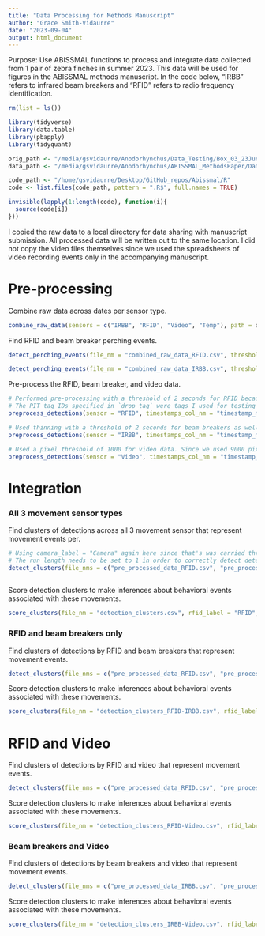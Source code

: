 ```yaml
---
title: "Data Processing for Methods Manuscript"
author: "Grace Smith-Vidaurre"
date: "2023-09-04"
output: html_document
---
```


Purpose: Use ABISSMAL functions to process and integrate data collected from 1 pair of zebra finches in summer 2023. This data will be used for figures in the ABISSMAL methods manuscript. In the code below, "IRBB" refers to infrared beam breakers and "RFID" refers to radio frequency identification.

```r

rm(list = ls())

library(tidyverse)
library(data.table)
library(pbapply)
library(tidyquant)

orig_path <- "/media/gsvidaurre/Anodorhynchus/Data_Testing/Box_03_23Jun2023"
data_path <- "/media/gsvidaurre/Anodorhynchus/ABISSMAL_MethodsPaper/Data_Sharing"

code_path <- "/home/gsvidaurre/Desktop/GitHub_repos/Abissmal/R"
code <- list.files(code_path, pattern = ".R$", full.names = TRUE)

invisible(lapply(1:length(code), function(i){
  source(code[i])
}))

```

I copied the raw data to a local directory for data sharing with manuscript submission. All processed data will be written out to the same location. I did not copy the video files themselves since we used the spreadsheets of video recording events only in the accompanying manuscript.

# Pre-processing

Combine raw data across dates per sensor type.
```r

combine_raw_data(sensors = c("IRBB", "RFID", "Video", "Temp"), path = data_path, data_dir = "Data", out_dir = "raw_combined", tz = "America/New York", POSIXct_format = "%Y-%m-%d %H:%M:%OS")

```

Find RFID and beam breaker perching events.
```r

detect_perching_events(file_nm = "combined_raw_data_RFID.csv", threshold = 2, run_length = 2, sensor_id_col_nm = "sensor_id", timestamps_col_nm = "timestamp_ms", PIT_tag_col_nm = "PIT_tag_ID", rfid_label = "RFID", outer_irbb_label = NULL, inner_irbb_label = NULL, general_metadata_cols = c("chamber_id", "sensor_id"), path = data_path, data_dir = "raw_combined", out_dir = "processed", out_file_prefix = "perching_events", tz = "America/New York", POSIXct_format = "%Y-%m-%d %H:%M:%OS")

detect_perching_events(file_nm = "combined_raw_data_IRBB.csv", threshold = 2, run_length = 2, sensor_id_col_nm = "sensor_id", timestamps_col_nm = "timestamp_ms", PIT_tag_col_nm = NULL, rfid_label = NULL, outer_irbb_label = "Outer Beam Breaker", inner_irbb_label = "Inner Beam Breaker", general_metadata_cols = c("chamber_id", "sensor_id"), path = data_path, data_dir = "raw_combined", out_dir = "processed", out_file_prefix = "perching_events", tz = "America/New York", POSIXct_format = "%Y-%m-%d %H:%M:%OS")

```

Pre-process the RFID, beam breaker, and video data.
```r

# Performed pre-processing with a threshold of 2 seconds for RFID because I removed the timestamp difference rounding
# The PIT tag IDs specified in `drop_tag` were tags I used for testing the RFID antenna and were not used to mark birds
preprocess_detections(sensor = "RFID", timestamps_col_nm = "timestamp_ms", group_col_nm = "PIT_tag_ID", pixel_col_nm = NULL, mode = "thin", thin_threshold = 2, pixel_threshold = NULL, drop_tag = c("01-10-3F-84-FC", "01-10-16-B8-7F"), path = data_path, data_dir = "raw_combined", out_dir = "processed", tz = "America/New York", POSIXct_format = "%Y-%m-%d %H:%M:%OS")

# Used thinning with a threshold of 2 seconds for beam breakers as well
preprocess_detections(sensor = "IRBB", timestamps_col_nm = "timestamp_ms", group_col_nm = "sensor_id", pixel_col_nm = NULL, mode = "thin", thin_threshold = 2, pixel_threshold = NULL, drop_tag = NULL, path = data_path, data_dir = "raw_combined", out_dir = "processed", tz = "America/New York", POSIXct_format = "%Y-%m-%d %H:%M:%OS")

# Used a pixel threshold of 1000 for video data. Since we used 9000 pixels as the sensitivity threshold for motion detection, this filtering threshold will not drop any data
preprocess_detections(sensor = "Video", timestamps_col_nm = "timestamp_ms", group_col_nm = NULL, pixel_col_nm = "total_pixels_motionTrigger", mode = NULL, thin_threshold = NULL, pixel_threshold = 1000, drop_tag = NULL, path = data_path, data_dir = "raw_combined", out_dir = "processed", tz = "America/New York", POSIXct_format = "%Y-%m-%d %H:%M:%OS")

```

# Integration

### All 3 movement sensor types

Find clusters of detections across all 3 movement sensor that represent movement events per.
```r

# Using camera_label = "Camera" again here since that's was carried through from the raw data
# The run length needs to be set to 1 in order to correctly detect detection clusters of length 2
detect_clusters(file_nms = c("pre_processed_data_RFID.csv", "pre_processed_data_IRBB.csv", "pre_processed_data_Video.csv"), threshold = 2, run_length = 1, sensor_id_col_nm = "sensor_id", timestamps_col_nm = "timestamp_ms", PIT_tag_col_nm = "PIT_tag_ID", rfid_label = "RFID", camera_label = "Camera", preproc_metadata_col_nms = c("thin_threshold_s", "pixel_threshold", "data_stage", "date_pre_processed"), general_metadata_col_nms = c("chamber_id", "year", "month", "day"), video_metadata_col_nms = c("total_pixels_motionTrigger", "video_file_name"), path = data_path, data_dir = "processed", out_dir = "processed", out_file_nm = "detection_clusters.csv", tz = "America/New York", POSIXct_format = "%Y-%m-%d %H:%M:%OS")
  
```

Score detection clusters to make inferences about behavioral events associated with these movements.
```r

score_clusters(file_nm = "detection_clusters.csv", rfid_label = "RFID", camera_label = "Camera", outer_irbb_label = "Outer Beam Breaker", inner_irbb_label = "Inner Beam Breaker", video_metadata_col_nms = c("total_pixels_motionTrigger", "video_file_name"), integrate_perching = TRUE, perching_dataset = "RFID-IRBB", perching_prefix = "perching_events_", sensor_id_col_nm = "sensor_id", PIT_tag_col_nm = "PIT_tag_ID", pixel_col_nm = "total_pixels_motionTrigger", video_width = 1280, video_height = 720, integrate_preproc_video = TRUE, video_file_nm = "pre_processed_data_Video.csv", timestamps_col_nm = "timestamp_ms", path = data_path, data_dir = "processed", out_dir = "processed", out_file_nm = "scored_detectionClusters.csv", tz = "America/New York", POSIXct_format = "%Y-%m-%d %H:%M:%OS")

```

### RFID and beam breakers only

Find clusters of detections by RFID and beam breakers that represent movement events.
```r

detect_clusters(file_nms = c("pre_processed_data_RFID.csv", "pre_processed_data_IRBB.csv"), threshold = 2, run_length = 1, sensor_id_col_nm = "sensor_id", timestamps_col_nm = "timestamp_ms", PIT_tag_col_nm = "PIT_tag_ID", rfid_label = "RFID", camera_label = NULL, preproc_metadata_col_nms = c("thin_threshold_s", "data_stage", "date_pre_processed"), general_metadata_col_nms = c("chamber_id", "year", "month", "day"), video_metadata_col_nms = NULL, path = data_path, data_dir = "processed", out_dir = "processed", out_file_nm = "detection_clusters_RFID-IRBB.csv", tz = "America/New York", POSIXct_format = "%Y-%m-%d %H:%M:%OS")

```

Score detection clusters to make inferences about behavioral events associated with these movements.
```r

score_clusters(file_nm = "detection_clusters_RFID-IRBB.csv", rfid_label = "RFID", camera_label = NULL, outer_irbb_label = "Outer Beam Breaker", inner_irbb_label = "Inner Beam Breaker", video_metadata_col_nms = NULL, integrate_perching = TRUE, perching_dataset = "RFID-IRBB", perching_prefix = "perching_events_", sensor_id_col_nm = "sensor_id", PIT_tag_col_nm = "PIT_tag_ID", pixel_col_nm = NULL, video_width = NULL, video_height = NULL, integrate_preproc_video = FALSE, video_file_nm = NULL, timestamps_col_nm = NULL, path = data_path, data_dir = "processed", out_dir = "processed", out_file_nm = "scored_detectionClusters_RFID-IRBB.csv", tz = "America/New York", POSIXct_format = "%Y-%m-%d %H:%M:%OS")

```

# RFID and Video

Find clusters of detections by RFID and video that represent movement events.
```r

detect_clusters(file_nms = c("pre_processed_data_RFID.csv", "pre_processed_data_Video.csv"), threshold = 2, run_length = 1, sensor_id_col_nm = "sensor_id", timestamps_col_nm = "timestamp_ms", PIT_tag_col_nm = "PIT_tag_ID", rfid_label = "RFID", camera_label = "Camera", preproc_metadata_col_nms = c("thin_threshold_s", "pixel_threshold", "data_stage", "date_pre_processed"), general_metadata_col_nms = c("chamber_id", "year", "month", "day"), video_metadata_col_nms = c("total_pixels_motionTrigger", "video_file_name"), path = data_path, data_dir = "processed", out_dir = "processed", out_file_nm = "detection_clusters_RFID-Video.csv", tz = "America/New York", POSIXct_format = "%Y-%m-%d %H:%M:%OS")

```

Score detection clusters to make inferences about behavioral events associated with these movements.
```r

score_clusters(file_nm = "detection_clusters_RFID-Video.csv", rfid_label = "RFID", camera_label = "Camera", outer_irbb_label = NULL, inner_irbb_label = NULL, video_metadata_col_nms = c("total_pixels_motionTrigger", "video_file_name"), integrate_perching = TRUE, perching_dataset = "RFID-IRBB", perching_prefix = "perching_events_", sensor_id_col_nm = "sensor_id", PIT_tag_col_nm = "PIT_tag_ID", pixel_col_nm = "total_pixels_motionTrigger", video_width = 1280, video_height = 720, integrate_preproc_video = TRUE, video_file_nm = "pre_processed_data_Video.csv", timestamps_col_nm = "timestamp_ms", path = data_path, data_dir = "processed", out_dir = "processed", out_file_nm = "scored_detectionClusters_RFID-Video.csv", tz = "America/New York", POSIXct_format = "%Y-%m-%d %H:%M:%OS")

```

### Beam breakers and Video

Find clusters of detections by beam breakers and video that represent movement events.
```r

detect_clusters(file_nms = c("pre_processed_data_IRBB.csv", "pre_processed_data_Video.csv"), threshold = 2, run_length = 1, sensor_id_col_nm = "sensor_id", timestamps_col_nm = "timestamp_ms", PIT_tag_col_nm = NULL, rfid_label = NULL, camera_label = "Camera", preproc_metadata_col_nms = c("thin_threshold_s", "pixel_threshold", "data_stage", "date_pre_processed"), general_metadata_col_nms = c("chamber_id", "year", "month", "day"), video_metadata_col_nms = c("total_pixels_motionTrigger", "video_file_name"), path = data_path, data_dir = "processed", out_dir = "processed", out_file_nm = "detection_clusters_IRBB-Video.csv", tz = "America/New York", POSIXct_format = "%Y-%m-%d %H:%M:%OS")

```

Score detection clusters to make inferences about behavioral events associated with these movements.
```r

score_clusters(file_nm = "detection_clusters_IRBB-Video.csv", rfid_label = NULL, camera_label = "Camera", outer_irbb_label = "Outer Beam Breaker", inner_irbb_label = "Inner Beam Breaker", video_metadata_col_nms = c("total_pixels_motionTrigger", "video_file_name"), integrate_perching = TRUE, perching_dataset = "RFID-IRBB", perching_prefix = "perching_events_", sensor_id_col_nm = "sensor_id", PIT_tag_col_nm = "PIT_tag_ID", pixel_col_nm = "total_pixels_motionTrigger", video_width = 1280, video_height = 720, integrate_preproc_video = TRUE, video_file_nm = "pre_processed_data_Video.csv", timestamps_col_nm = "timestamp_ms", path = data_path, data_dir = "processed", out_dir = "processed", out_file_nm = "scored_detectionClusters_IRBB-Video.csv", tz = "America/New York", POSIXct_format = "%Y-%m-%d %H:%M:%OS")

```

